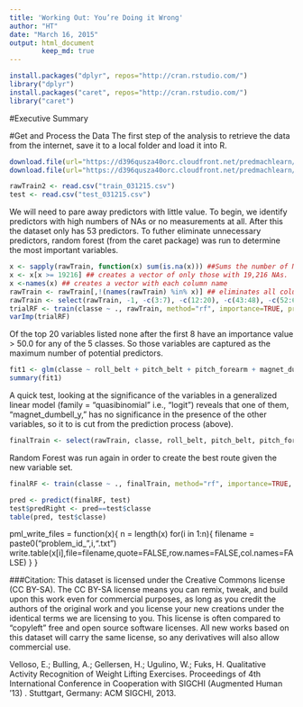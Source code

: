 ```yaml
---
title: 'Working Out: You’re Doing it Wrong'
author: "HT"
date: "March 16, 2015"
output: html_document
        keep_md: true
---
```

```r
install.packages("dplyr", repos="http://cran.rstudio.com/")
library("dplyr")
install.packages("caret", repos="http://cran.rstudio.com/")
library("caret")
```

#Executive Summary

#Get and Process the Data
The first step of the analysis to retrieve the data from the internet, save it to a local folder and load it into R.

```r
download.file(url="https://d396qusza40orc.cloudfront.net/predmachlearn/pml-training.csv", destfile="train_031215.csv", method="curl")
download.file(url="https://d396qusza40orc.cloudfront.net/predmachlearn/pml-testing.csv", destfile="test_031215.csv", method="curl")

rawTrain2 <- read.csv("train_031215.csv")
test <- read.csv("test_031215.csv")
```

We will need to pare away predictors with little value. To begin, we identify predictors with high numbers of NAs or no measurements at all. After this the dataset only has 53 predictors. To futher eliminate unnecessary predictors, random forest (from the caret package) was run to determine the most important variables.

```r
x <- sapply(rawTrain, function(x) sum(is.na(x))) ##Sums the number of NAs in each row.
x <- x[x >= 19216] ## creates a vector of only those with 19,216 NAs.
x <-names(x) ## creates a vector with each column name
rawTrain <- rawTrain[,!(names(rawTrain) %in% x)] ## eliminates all columns that appear in rawTrain and in the object x
rawTrain <- select(rawTrain, -1, -c(3:7), -c(12:20), -c(43:48), -c(52:61), -c(74:82)) ## eliminates rows with lots of blanks using 'select' from the dplyr package.
trialRF <- train(classe ~ ., rawTrain, method="rf", importance=TRUE, prox=TRUE)
varImp(trialRF)
```

Of the top 20 variables listed none after the first 8 have an importance value > 50.0 for any of the 5 classes. So those variables are captured as the maximum number of potential predictors.

```r
fit1 <- glm(classe ~ roll_belt + pitch_belt + pitch_forearm + magnet_dumbbell_y + magnet_dumbbell_z + yaw_belt + accel_forearm_x + roll_forearm, data = rawTrain, family="quasibinomial")
summary(fit1)
```

A quick test, looking at the significance of the variables in a generalized linear model (family = "quasibinomial" i.e., "logit") reveals that one of them, "magnet_dumbell_y," has no significance in the presence of the other variables, so it to is cut from the prediction process (above). 

```r
finalTrain <- select(rawTrain, classe, roll_belt, pitch_belt, pitch_forearm, magnet_dumbbell_z, yaw_belt, accel_forearm_x, roll_forearm)
```

Random Forest was run again in order to create the best route given the new variable set.

```r
finalRF <- train(classe ~ ., finalTrain, method="rf", importance=TRUE, prox=TRUE)
```

```r
pred <- predict(finalRF, test)
test$predRight <- pred==test$classe
table(pred, test$classe)
```

pml_write_files = function(x){
  n = length(x)
  for(i in 1:n){
    filename = paste0("problem_id_",i,".txt")
    write.table(x[i],file=filename,quote=FALSE,row.names=FALSE,col.names=FALSE)
  }
}

###Citation:
This dataset is licensed under the Creative Commons license (CC BY-SA). The CC BY-SA license means you can remix, tweak, and build upon this work even for commercial purposes, as long as you credit the authors of the original work and you license your new creations under the identical terms we are licensing to you. This license is often compared to "copyleft" free and open source software licenses. All new works based on this dataset will carry the same license, so any derivatives will also allow commercial use.

Velloso, E.; Bulling, A.; Gellersen, H.; Ugulino, W.; Fuks, H. Qualitative Activity Recognition of Weight Lifting Exercises. Proceedings of 4th International Conference in Cooperation with SIGCHI (Augmented Human '13) . Stuttgart, Germany: ACM SIGCHI, 2013.
